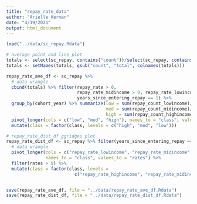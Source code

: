 ```yaml
---
title: "repay_rate_data"
author: "Arielle Herman"
date: "4/19/2021"
output: html_document
---
```


```r
load("../data/sc_repay.Rdata")

# average point and line plot
totals <- select(sc_repay, contains("count"))/select(sc_repay, contains("rate"))
totals <- setNames(totals, gsub("count", "total", colnames(totals)))

repay_rate_ave_df <- sc_repay %>%
  # data wrangle
  cbind(totals) %>% filter(repay_rate > 0,
                           repay_rate_midincome > 0, repay_rate_lowincome > 0, repay_rate_highincome > 0,
                           years_since_entering_repay == 1) %>%
  group_by(cohort_year) %>% summarize(low = sum(repay_count_lowincome)/sum(repay_total_lowincome),
                                      med = sum(repay_count_midincome)/sum(repay_total_midincome),
                                      high = sum(repay_count_highincome)/sum(repay_total_highincome)) %>%
  pivot_longer(cols = c("low", "med", "high"), names_to = "class", values_to = "rates") %>%
  mutate(class = factor(class, levels = c("high", "med", "low")))

# repay_rate_dist_df ggridges plot
repay_rate_dist_df <- sc_repay %>% filter(years_since_entering_repay == 1) %>%
  # data wrangle
  pivot_longer(cols = c("repay_rate_lowincome", "repay_rate_midincome", "repay_rate_highincome"),
               names_to = "class", values_to = "rates") %>%
  filter(rates > 0) %>%
  mutate(class = factor(class, levels =
                          c("repay_rate_highincome", "repay_rate_midincome", "repay_rate_lowincome")))


save(repay_rate_ave_df, file = "../data/repay_rate_ave_df.Rdata")
save(repay_rate_dist_df, file = "../data/repay_rate_dist_df.Rdata")
```